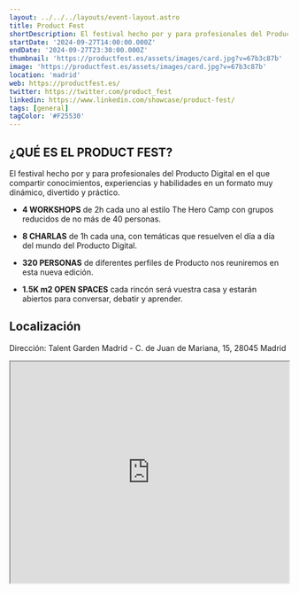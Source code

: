 ```yaml
---
layout: ../../../layouts/event-layout.astro
title: Product Fest
shortDescription: El festival hecho por y para profesionales del Producto Digital en el que compartir conocimientos, experiencias y habilidades en un formato muy dinámico, divertido y práctico.
startDate: '2024-09-27T14:00:00.000Z'
endDate: '2024-09-27T23:30:00.000Z'
thumbnail: 'https://productfest.es/assets/images/card.jpg?v=67b3c87b'
image: 'https://productfest.es/assets/images/card.jpg?v=67b3c87b'
location: 'madrid'
web: https://productfest.es/
twitter: https://twitter.com/product_fest
linkedin: https://www.linkedin.com/showcase/product-fest/
tags: [general]
tagColor: '#F25530'
---
```


## ¿QUÉ ES EL PRODUCT FEST?

El festival hecho por y para profesionales del Producto Digital en el que compartir conocimientos, experiencias y habilidades en un formato muy dinámico, divertido y práctico.

- **4 WORKSHOPS** de 2h cada uno al estilo The Hero Camp con grupos reducidos de no más de 40 personas.

- **8 CHARLAS** de 1h cada una, con temáticas que resuelven el día a día del mundo del Producto Digital.

- **320 PERSONAS** de diferentes perfiles de Producto nos reuniremos en esta nueva edición.

- **1.5K m2 OPEN SPACES** cada rincón será vuestra casa y estarán abiertos para conversar, debatir y aprender.

## Localización

Dirección: Talent Garden Madrid - C. de Juan de Mariana, 15, 28045 Madrid

<iframe
  style="width: 100%; height: 400px;"
  height="400"
  allowfullscreen=""
  loading="lazy"
  referrerpolicy="no-referrer-when-downgrade"
  src="https://www.google.com/maps/embed?pb=!1m18!1m12!1m3!1d3038.475042233288!2d-3.68891902247726!3d40.39832597144259!2m3!1f0!2f0!3f0!3m2!1i1024!2i768!4f13.1!3m3!1m2!1s0xd422706bff431ad%3A0xe1297343074f52c0!2sTalent%20Garden%20Madrid!5e0!3m2!1ses!2ses!4v1691654394771!5m2!1ses!2ses"
  aria-label="Talent Garden Madrid - C. de Juan de Mariana, 15, 28045 Madrid"
></iframe>
